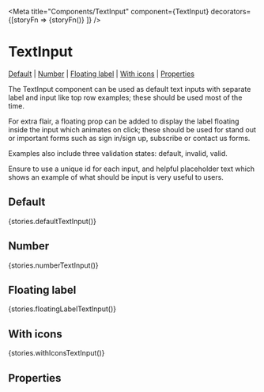 
<Meta title="Components/TextInput" component={TextInput} decorators={[storyFn => <Box p="r">{storyFn()}</Box> ]} />

# TextInput

[Default](#default) | [Number](#number) | [Floating label](#floating-label) | [With icons](#with-icons) | [Properties](#properties)

The TextInput component can be used as default text inputs with separate label and input like top row examples; these should be used most of the time.

For extra flair, a floating prop can be added to display the label floating inside the input which animates on click; these should be used for stand out or important forms such as sign in/sign up, subscribe or contact us forms.

Examples also include three validation states: default, invalid, valid.

Ensure to use a unique id for each input, and helpful placeholder text which shows an example of what should be input is very useful to users.


## Default

<Preview>
  <Story name="defaultTextInput">{stories.defaultTextInput()}</Story>
</Preview>

## Number

<Preview>
  <Story name="numberTextInput">{stories.numberTextInput()}</Story>
</Preview>

## Floating label

<Preview>
  <Story name="floatingLabelTextInput">{stories.floatingLabelTextInput()}</Story>
</Preview>

## With icons

<Preview>
  <Story name="withIconsTextInput">{stories.withIconsTextInput()}</Story>
</Preview>

## Properties

<Props of={TextInput} />
